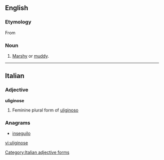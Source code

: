 ==English==

===Etymology===
From {{etyl|la}} {{term|uliginosus|ūlīginōsus|swampy, marshy|lang=la}}

===Noun===
{{en-noun}}

# [[marshy|Marshy]] or [[muddy]].

----

==Italian==

===Adjective===
'''uliginose''' {{f}}

# Feminine plural form of [[uliginoso]]

===Anagrams===
* [[inseguilo#Italian|inseguilo]]

[[Category:Italian adjective forms]]

[[vi:uliginose]]